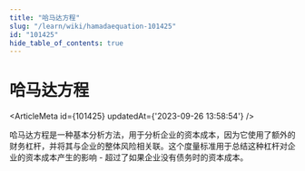 ```yaml
---
title: "哈马达方程"
slug: "/learn/wiki/hamadaequation-101425"
id: "101425"
hide_table_of_contents: true
---
```



# 哈马达方程

<ArticleMeta id={101425} updatedAt={'2023-09-26 13:58:54'} />
<div className='border-solid border-b border-t-0 my-4 border-[var(--ifm-color-gray-300)]' />

哈马达方程是一种基本分析方法，用于分析企业的资本成本，因为它使用了额外的财务杠杆，并将其与企业的整体风险相关联。这个度量标准用于总结这种杠杆对企业的资本成本产生的影响 - 超过了如果企业没有债务时的资本成本。
